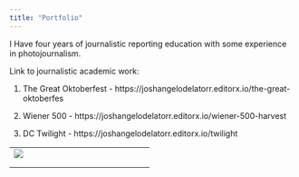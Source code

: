 ```yaml
---
title: "Portfolio"
---
```


I Have four years of journalistic reporting education with some experience in photojournalism.

Link to journalistic academic work:

1)  The Great Oktoberfest - https://joshangelodelatorr.editorx.io/the-great-oktoberfes

2)  Wiener 500 - https://joshangelodelatorr.editorx.io/wiener-500-harvest

3)  DC Twilight - https://joshangelodelatorr.editorx.io/twilight

+--------------------------+---+---+
| ![](images/JSH_1730.jpg) |   |   |
+--------------------------+---+---+
|                          |   |   |
+--------------------------+---+---+
|                          |   |   |
+--------------------------+---+---+
